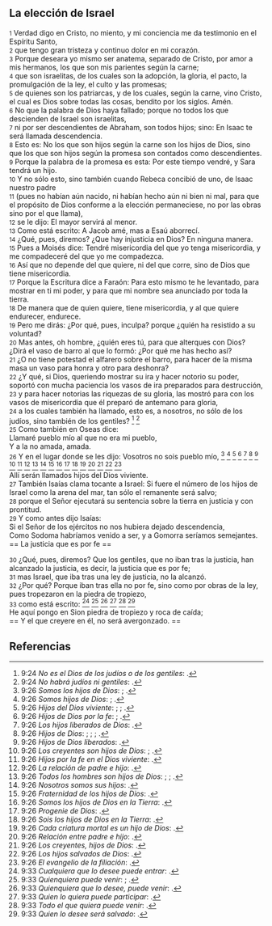 == La elección de Israel ==

{{anchor|1}} <small>1</small> Verdad digo en Cristo, no miento, y mi conciencia me da testimonio en el Espíritu Santo,<br>
{{anchor|2}} <small>2</small> que tengo gran tristeza y continuo dolor en mi corazón.<br>
{{anchor|3}} <small>3</small> Porque deseara yo mismo ser anatema, separado de Cristo, por amor a mis hermanos, los que son mis parientes según la carne;<br>
{{anchor|4}} <small>4</small> que son israelitas, de los cuales son la adopción, la gloria, el pacto, la promulgación de la ley, el culto y las promesas;<br>
{{anchor|5}} <small>5</small> de quienes son los patriarcas, y de los cuales, según la carne, vino Cristo, el cual es Dios sobre todas las cosas, bendito por los siglos. Amén.<br>
{{anchor|6}} <small>6</small> No que la palabra de Dios haya fallado; porque no todos los que descienden de Israel son israelitas,<br>
{{anchor|7}} <small>7</small> ni por ser descendientes de Abraham, son todos hijos; sino: En Isaac te será llamada descendencia.<br>
{{anchor|8}} <small>8</small> Esto es: No los que son hijos según la carne son los hijos de Dios, sino que los que son hijos según la promesa son contados como descendientes.<br>
{{anchor|9}} <small>9</small> Porque la palabra de la promesa es esta: Por este tiempo vendré, y Sara tendrá un hijo.<br>
{{anchor|10}} <small>10</small> Y no sólo esto, sino también cuando Rebeca concibió de uno, de Isaac nuestro padre<br>
{{anchor|11}} <small>11</small> (pues no habían aún nacido, ni habían hecho aún ni bien ni mal, para que el propósito de Dios conforme a la elección permaneciese, no por las obras sino por el que llama),<br>
{{anchor|12}} <small>12</small> se le dijo: El mayor servirá al menor.<br>
{{anchor|13}} <small>13</small> Como está escrito: A Jacob amé, mas a Esaú aborrecí.<br>
{{anchor|14}} <small>14</small> ¿Qué, pues, diremos? ¿Que hay injusticia en Dios? En ninguna manera.<br>
{{anchor|15}} <small>15</small> Pues a Moisés dice: Tendré misericordia del que yo tenga misericordia, y me compadeceré del que yo me compadezca.<br>
{{anchor|16}} <small>16</small> Así que no depende del que quiere, ni del que corre, sino de Dios que tiene misericordia.<br>
{{anchor|17}} <small>17</small> Porque la Escritura dice a Faraón: Para esto mismo te he levantado, para mostrar en ti mi poder, y para que mi nombre sea anunciado por toda la tierra.<br>
{{anchor|18}} <small>18</small> De manera que de quien quiere, tiene misericordia, y al que quiere endurecer, endurece.<br>
{{anchor|19}} <small>19</small> Pero me dirás: ¿Por qué, pues, inculpa? porque ¿quién ha resistido a su voluntad?<br>
{{anchor|20}} <small>20</small> Mas antes, oh hombre, ¿quién eres tú, para que alterques con Dios? ¿Dirá el vaso de barro al que lo formó: ¿Por qué me has hecho así?<br>
{{anchor|21}} <small>21</small> ¿O no tiene potestad el alfarero sobre el barro, para hacer de la misma masa un vaso para honra y otro para deshonra?<br>
{{anchor|22}} <small>22</small> ¿Y qué, si Dios, queriendo mostrar su ira y hacer notorio su poder, soportó con mucha paciencia los vasos de ira preparados para destrucción,<br>
{{anchor|23}} <small>23</small> y para hacer notorias las riquezas de su gloria, las mostró para con los vasos de misericordia que él preparó de antemano para gloria,<br>
{{anchor|24}} <small>24</small> a los cuales también ha llamado, esto es, a nosotros, no sólo de los judíos, sino también de los gentiles? <ref>9:24 ''No es el Dios de los judíos o de los gentiles'': {{lib|LU|140|1|2}}.</ref> <ref>9:24 ''No habrá judíos ni gentiles'': {{lib|LU|137|8|11}}.</ref><br>
{{anchor|25}} <small>25</small> Como también en Oseas dice:<br>
Llamaré pueblo mío al que no era mi pueblo,<br>
Y a la no amada, amada.<br>
{{anchor|26}} <small>26</small> Y en el lugar donde se les dijo: Vosotros no sois pueblo mío, <ref>9:26 ''Somos los hijos de Dios'': {{lib|LU|131|10|2}}; {{lib|LU|141|4|2}}.</ref> <ref>9:26 ''Somos hijos de Dios'': {{lib|LU|2|5|4}}; {{lib|LU|5|4|8}}.</ref> <ref>9:26 ''Hijos del Dios viviente'': {{lib|LU|140|1|6}}; {{lib|LU|140|3|16}}; {{lib|LU|149|2|10}}.</ref> <ref>9:26 ''Hijos de Dios por la fe'': {{lib|LU|141|2|2}}; {{lib|LU|40|6|1}}.</ref> <ref>9:26 ''Los hijos liberados de Dios'': {{lib|LU|143|2|7}}.</ref> <ref>9:26 ''Hijos de Dios'': {{lib|LU|142|5|2}}; {{lib|LU|170|2|20}}; {{lib|LU|34|6|10}}; {{lib|LU|8|6|4}}.</ref> <ref>9:26 ''Hijos de Dios liberados'': {{lib|LU|170|2|20}}.</ref> <ref>9:26 ''Los creyentes son hijos de Dios'': {{lib|LU|180|1|6}}; {{lib|LU|181|2|14}}.</ref> <ref>9:26 ''Hijos por la fe en el Dios viviente'': {{lib|LU|142|1|1}}.</ref> <ref>9:26 ''La relación de padre e hijo'': {{lib|LU|131|10|8}}.</ref> <ref>9:26 ''Todos los hombres son hijos de Dios'': {{lib|LU|190|5|4}}; {{lib|LU|193|1|2}}; {{lib|LU|99|5|5}}.</ref> <ref>9:26 ''Nosotros somos sus hijos'': {{lib|LU|149|6|8}}.</ref> <ref>9:26 ''Fraternidad de los hijos de Dios'': {{lib|LU|153|2|4}}.</ref> <ref>9:26 ''Somos los hijos de Dios en la Tierra'': {{lib|LU|193|0|5}}.</ref> <ref>9:26 ''Progenie de Dios'': {{lib|LU|1|3|1}}.</ref> <ref>9:26 ''Sois los hijos de Dios en la Tierra'': {{lib|LU|193|0|3}}.</ref> <ref>9:26 ''Cada criatura mortal es un hijo de Dios'': {{lib|LU|196|0|2}}.</ref> <ref>9:26 ''Relación entre padre e hijo'': {{lib|LU|131|10|6}}.</ref> <ref>9:26 ''Los creyentes, hijos de Dios'': {{lib|LU|181|2|12}}.</ref> <ref>9:26 ''Los hijos salvados de Dios'': {{lib|LU|170|2|8}}.</ref> <ref>9:26 ''El evangelio de la filiación'': {{lib|LU|190|3|1}}.</ref><br>
Allí serán llamados hijos del Dios viviente.<br>
{{anchor|27}} <small>27</small> También Isaías clama tocante a Israel: Si fuere el número de los hijos de Israel como la arena del mar, tan sólo el remanente será salvo;<br>
{{anchor|28}} <small>28</small> porque el Señor ejecutará su sentencia sobre la tierra en justicia y con prontitud.<br>
{{anchor|29}} <small>29</small> Y como antes dijo Isaías:<br>
Si el Señor de los ejércitos no nos hubiera dejado descendencia,<br>
Como Sodoma habríamos venido a ser, y a Gomorra seríamos semejantes.<br>
== La justicia que es por fe ==

{{anchor|30}} <small>30</small> ¿Qué, pues, diremos? Que los gentiles, que no iban tras la justicia, han alcanzado la justicia, es decir, la justicia que es por fe;<br>
{{anchor|31}} <small>31</small> mas Israel, que iba tras una ley de justicia, no la alcanzó.<br>
{{anchor|32}} <small>32</small> ¿Por qué? Porque iban tras ella no por fe, sino como por obras de la ley, pues tropezaron en la piedra de tropiezo,<br>
{{anchor|33}} <small>33</small> como está escrito: <ref>9:33 ''Cualquiera que lo desee puede entrar'': {{lib|LU|166|3|7}}.</ref> <ref>9:33 ''Quienquiera puede venir'': {{lib|LU|165|3|8}}; {{lib|LU|2|5|2}}.</ref> <ref>9:33 ''Quienquiera que lo desee, puede venir'': {{lib|LU|100|7|6}}.</ref> <ref>9:33 ''Quien lo quiera puede participar'': {{lib|LU|32|5|8}}.</ref> <ref>9:33 ''Todo el que quiera puede venir'': {{lib|LU|139|12|7}}.</ref> <ref>9:33 ''Quien lo desee será salvado'': {{lib|LU|131|10|7}}.</ref><br>
He aquí pongo en Sion piedra de tropiezo y roca de caída;<br>
== Y el que creyere en él, no será avergonzado. ==

== Referencias ==

<references />
